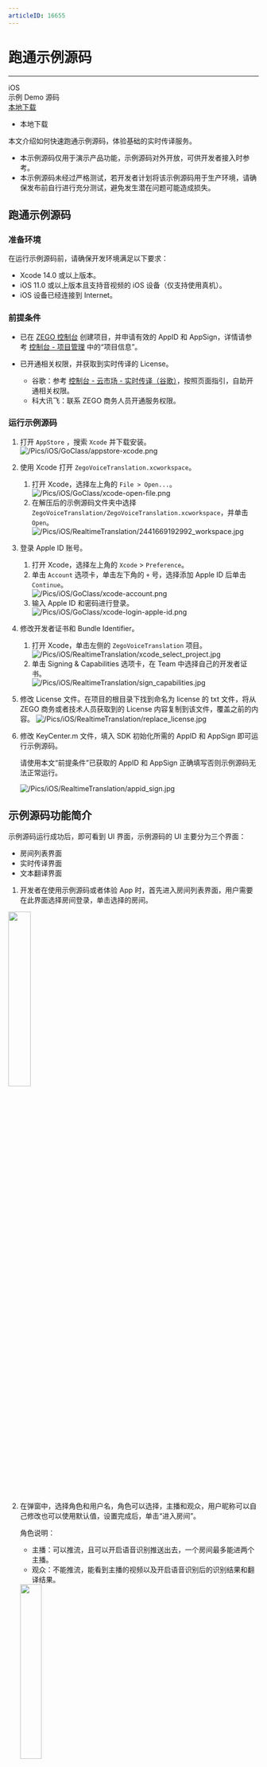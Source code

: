 ```yaml
---
articleID: 16655
---
```

# 跑通示例源码

- - -

<div class="download-area">
  <div class="sdk-download-item-wrapper">
    <div class="sdk-fun">iOS</div>
    <div class="download-title">示例 Demo 源码</div>
    <div class="download-selector">
      <div class="download-select-wrapper" style="padding-right: 0;">
        <a class="download-target-btn" href="https://artifact-demo.zego.im/zegorealtimetranslation/iOS/sourceCode/ZegoRealtimeTranslationDemo.zip" target="_blank">本地下载</a>
        <ul class="download-dropdown-list">
          <li data-href="https://artifact-demo.zego.im/zegorealtimetranslation/iOS/sourceCode/ZegoRealtimeTranslationDemo.zip"
            class="dropdown-option">
            本地下载
          </li>
        </ul>
      </div>
    </div>
  </div>
</div>


本文介绍如何快速跑通示例源码，体验基础的实时传译服务。

<div class="mk-warning">

- 本示例源码仅用于演示产品功能，示例源码对外开放，可供开发者接入时参考。
- 本示例源码未经过严格测试，若开发者计划将该示例源码用于生产环境，请确保发布前自行进行充分测试，避免发生潜在问题可能造成损失。
</div>

## 跑通示例源码 

### 准备环境

在运行示例源码前，请确保开发环境满足以下要求：
- Xcode 14.0 或以上版本。
- iOS 11.0 或以上版本且支持音视频的 iOS 设备（仅支持使用真机）。
- iOS 设备已经连接到 Internet。

### 前提条件 

- 已在 [ZEGO 控制台](https://console.zego.im) 创建项目，并申请有效的 AppID 和 AppSign，详情请参考 [控制台 - 项目管理](/console/project-info) 中的“项目信息”。
- 已开通相关权限，并获取到实时传译的 License。

    - 谷歌：参考 [控制台 - 云市场 - 实时传译（谷歌）](#18971)，按照页面指引，自助开通相关权限。
    - 科大讯飞：联系 ZEGO 商务人员开通服务权限。


### 运行示例源码 

1. 打开 `AppStore` ，搜索 `Xcode` 并下载安装。
![/Pics/iOS/GoClass/appstore-xcode.png](/Pics/iOS/GoClass/appstore-xcode.png)
2. 使用 Xcode 打开 `ZegoVoiceTranslation.xcworkspace`。
    1. 打开 Xcode，选择左上角的 `File > Open...`。  
![/Pics/iOS/GoClass/xcode-open-file.png](/Pics/iOS/GoClass/xcode-open-file.png)
    2. 在解压后的示例源码文件夹中选择 `ZegoVoiceTranslation/ZegoVoiceTranslation.xcworkspace`，并单击`Open`。  
![/Pics/iOS/RealtimeTranslation/2441669192992_workspace.jpg](/Pics/iOS/RealtimeTranslation/2441669192992_workspace.jpg)

3. 登录 Apple ID 账号。
    1. 打开 Xcode，选择左上角的 `Xcode` > `Preference`。  
    2. 单击 `Account` 选项卡，单击左下角的 `+` 号，选择添加 Apple ID 后单击 `Continue`。  
![/Pics/iOS/GoClass/xcode-account.png](/Pics/iOS/GoClass/xcode-account.png)
    3. 输入 Apple ID 和密码进行登录。  
![/Pics/iOS/GoClass/xcode-login-apple-id.png](/Pics/iOS/GoClass/xcode-login-apple-id.png)

4. 修改开发者证书和 Bundle Identifier。
    1. 打开 Xcode，单击左侧的 `ZegoVoiceTranslation` 项目。  
![/Pics/iOS/RealtimeTranslation/xcode_select_project.jpg](/Pics/iOS/RealtimeTranslation/xcode_select_project.jpg)
    2. 单击 Signing & Capabilities 选项卡，在 Team 中选择自己的开发者证书。  
![/Pics/iOS/RealtimeTranslation/sign_capabilities.jpg](/Pics/iOS/RealtimeTranslation/sign_capabilities.jpg)

5. 修改 License 文件。在项目的根目录下找到命名为 license 的 txt 文件，将从 ZEGO 商务或者技术人员获取到的 License 内容复制到该文件，覆盖之前的内容。
![/Pics/iOS/RealtimeTranslation/replace_license.jpg](/Pics/iOS/RealtimeTranslation/replace_license.jpg)

6. 修改 KeyCenter.m 文件，填入 SDK 初始化所需的 AppID 和 AppSign 即可运行示例源码。

    <div class="mk-warning">

    请使用本文“前提条件”已获取的 AppID 和 AppSign 正确填写否则示例源码无法正常运行。
    </div>

    ![/Pics/iOS/RealtimeTranslation/appid_sign.jpg](/Pics/iOS/RealtimeTranslation/appid_sign.jpg)

## 示例源码功能简介

示例源码运行成功后，即可看到 UI 界面，示例源码的 UI 主要分为三个界面：

- 房间列表界面
- 实时传译界面
- 文本翻译界面

1. 开发者在使用示例源码或者体验 App 时，首先进入房间列表界面，用户需要在此界面选择房间登录，单击选择的房间。   
<img src="/Pics/iOS/RealtimeTranslation/room_list.jpg" width="30%">

2. 在弹窗中，选择角色和用户名，角色可以选择，主播和观众，用户昵称可以自己修改也可以使用默认值，设置完成后，单击“进入房间”。

    <div class="mk-hint">

    角色说明：
    - 主播：可以推流，且可以开启语音识别推送出去，一个房间最多能进两个主播。
    - 观众：不能推流，能看到主播的视频以及开启语音识别后的识别结果和翻译结果。
    </div>

    <img src="/Pics/iOS/RealtimeTranslation/rtvt_role_select.jpg" width="30%">


3. 进入房间后，即可进入实时传译界面。如果角色选择的是主播，进入实时传译界面后，可以根据需要选择语音识别服务提供商和翻译服务提供商，还可以设置识别语音，以及要实时传译的目标语言。

    <div class="mk-hint">

    - 语音识别文本翻译开关：控制是否翻译语言识别的文本到目标语言，默认开启。
    - 文本翻译中间结果开关：控制语音识别的中间结果是否也要翻译，默认中间结果也会进行翻译，但会导致翻译的请求量增加，且计费也会随之增加。示例源码中默认会开启，但不建议开启。
    </div>

    <img src="/Pics/iOS/RealtimeTranslation/rtvt_main_speech_scene.jpg" width="30%">


4. 参数设置完成后，单击"开启实时语音识别", 即可启动实时传译，识别结果和翻译结果会在两个框中显示出来。
5. 切换到文本翻译的界面，可以在此界面进行纯文本的翻译，根据需要选择翻译提供商，源语言和目标语言，单击"开启文本翻译"即可。
    <img src="/Pics/iOS/RealtimeTranslation/rtvt_text_translation_scene.jpg" width="30%">

